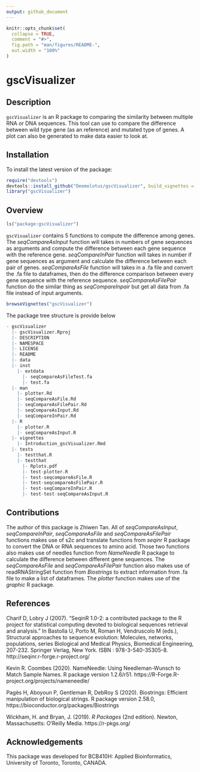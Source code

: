 ```yaml
---
output: github_document
---
```


<!-- README.md is generated from README.Rmd. Please edit that file -->

```r
knitr::opts_chunk$set(
  collapse = TRUE,
  comment = "#>",
  fig.path = "man/figures/README-",
  out.width = "100%"
)
```

# gscVisualizer

<!-- badges: start -->
<!-- badges: end -->

## Description

`gscVisualizer` is an R package to comparing the similarity between multiple RNA or DNA sequences.
This tool can use to compare the difference between wild type gene (as an reference) and mutated type
of genes. A plot can also be generated to make data easier to look at.

## Installation

To install the latest version of the package:

``` r
require("devtools")
devtools::install_github("Deemolotus/gscVisualizer", build_vignettes = TRUE)
library("gscVisualizer")
```

## Overview

``` r
ls("package:gscVisualizer")
```

`gscVisualizer` contains 5 functions to compute the difference among genes. The *seqCompareAsInput* function will takes in numbers of gene sequences as arguments and compute the difference between each gene sequence with the reference gene. *seqCompareInPair* function will takes in number if gene sequences as argument and calculate the difference between each pair of genes. *seqCompareAsFile* function will takes in a .fa file and convert the .fa file to dataframes, then do the difference comparison between every gene sequence with the reference sequence. *seqCompareAsFilePair* function do the similar thing as *seqCompareInpair* but get all data from .fa file instead of input arguments.

```r
browseVignettes("gscVisualizer")
```

The package tree structure is provide below

```r
- gscVisualizer
  |- gscVisualizer.Rproj
  |- DESCRIPTION
  |- NAMESPACE
  |- LICENSE
  |- README
  |- data
  |- inst
    |- extdata
      |- seqCompareAsFileTest.fa
      |- test.fa
  |- man
    |- plotter.Rd
    |- seqCompareAsFile.Rd
    |- seqCompareAsFilePair.Rd
    |- seqCompareAsInput.Rd
    |- seqCompareInPair.Rd
  |- R
    |- plotter.R
    |- seqCompareAsInput.R
  |- vignettes
    |- Introduction_gscVisualizer.Rmd
  |- tests
    |- testthat.R
    |- testthat
      |- Rplots.pdf
      |- test-plotter.R
      |- test-seqcompareAsFile.R
      |- test-seqcompareAsFilePair.R
      |- test-seqCompareInPair.R
      |- test-test-seqCompareAsInput.R
```

## Contributions

The author of this package is Zhiwen Tan. All of *seqCompareAsInput*, *seqCompareInPair*, *seqCompareAsFile* and *seqCompareAsFilePair* functions makes use of s2c and translate functions from *seqinr* R package to convert the DNA or RNA sequences to amino acid. Those two functions also makes use of needles function from *NameNeedle* R package to calculate the difference between different gene sequences. The *seqCompareAsFile* and *seqCompareAsFilePair* function also makes use of readRNAStringSet function from *Biostrings* to extract information from .fa file to make a list of dataframes. The *plotter* function makes use of the *graphic* R package.

## References
  
Charif D, Lobry J (2007). “SeqinR 1.0-2: a contributed package to the R project for statistical
computing devoted to biological sequences retrieval and analysis.” In Bastolla U, Porto M, Roman H,
Vendruscolo M (eds.), Structural approaches to sequence evolution: Molecules, networks, populations,
series Biological and Medical Physics, Biomedical Engineering, 207-232.
Springer Verlag, New York. ISBN : 978-3-540-35305-8. http://seqinr.r-forge.r-project.org/

Kevin R. Coombes (2020). NameNeedle: Using Needleman-Wunsch to Match Sample Names. R package version
1.2.6/r51. https://R-Forge.R-project.org/projects/nameneedle/

Pagès H, Aboyoun P, Gentleman R, DebRoy S (2020). Biostrings: Efficient manipulation of biological strings.
R package version 2.58.0, https://bioconductor.org/packages/Biostrings 
  
Wickham, H. and Bryan, J. (2019). *R Packages* (2nd edition). Newton, Massachusetts: O'Reilly Media. https://r-pkgs.org/  
  
## Acknowledgements

This package was developed for BCB410H: Applied Bioinformatics, University of Toronto, Toronto, CANADA. 
  
  
  
  
  
  
  
  
  
